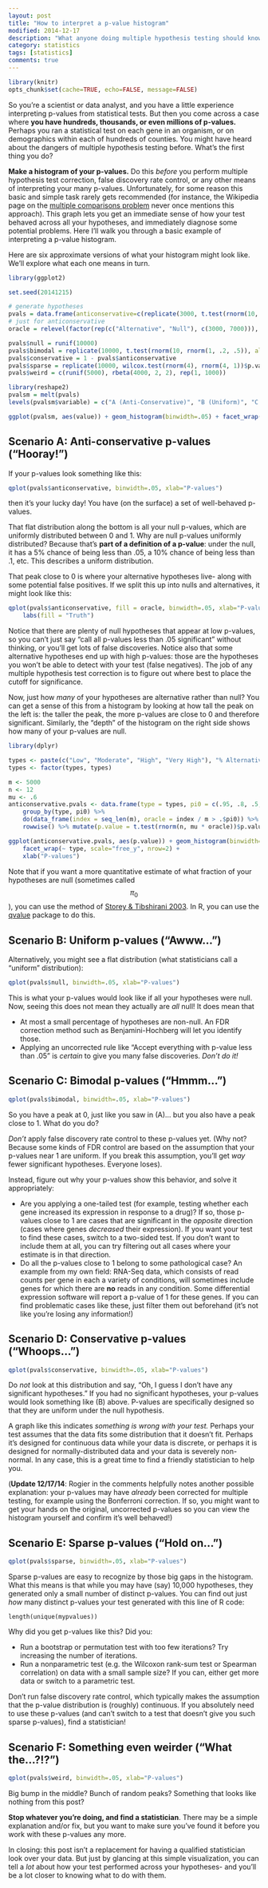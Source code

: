```yaml
---
layout: post
title: "How to interpret a p-value histogram"
modified: 2014-12-17
description: "What anyone doing multiple hypothesis testing should know"
category: statistics
tags: [statistics]
comments: true
---
```


```r
library(knitr)
opts_chunk$set(cache=TRUE, echo=FALSE, message=FALSE)
```

So you're a scientist or data analyst, and you have a little experience interpreting p-values from statistical tests. But then you come across a case where **you have hundreds, thousands, or even millions of p-values.** Perhaps you ran a statistical test on each gene in an organism, or on demographics within each of hundreds of counties. You might have heard about the dangers of multiple hypothesis testing before. What's the first thing you do?

**Make a histogram of your p-values.** Do this *before* you perform multiple hypothesis test correction, false discovery rate control, or any other means of interpreting your many p-values. Unfortunately, for some reason this basic and simple task rarely gets recommended (for instance, the Wikipedia page on the [multiple comparisons problem](http://en.wikipedia.org/wiki/Multiple_comparisons_problem) never once mentions this approach). This graph lets you get an immediate sense of how your test behaved across all your hypotheses, and immediately diagnose some potential problems. Here I'll walk you through a basic example of interpreting a p-value histogram.

Here are six approximate versions of what your histogram might look like. We'll explore what each one means in turn.

```r
library(ggplot2)

set.seed(20141215)

# generate hypotheses
pvals = data.frame(anticonservative=c(replicate(3000, t.test(rnorm(10, .6))$p.value), runif(7000)))
# just for anticonservative
oracle = relevel(factor(rep(c("Alternative", "Null"), c(3000, 7000))), "Null")

pvals$null = runif(10000)
pvals$bimodal = replicate(10000, t.test(rnorm(10, rnorm(1, .2, .5)), alternative="greater")$p.value)
pvals$conservative = 1 - pvals$anticonservative
pvals$sparse = replicate(10000, wilcox.test(rnorm(4), rnorm(4, 1))$p.value)
pvals$weird = c(runif(5000), rbeta(4000, 2, 2), rep(1, 1000))
```

```r
library(reshape2)
pvalsm = melt(pvals)
levels(pvalsm$variable) = c("A (Anti-Conservative)", "B (Uniform)", "C (Bimodal)", "D (Conservative)", "E (Sparse)", "F (Weird)") 

ggplot(pvalsm, aes(value)) + geom_histogram(binwidth=.05) + facet_wrap(~ variable, scale="free_y") + xlab("Your P-Values")
```

Scenario A: Anti-conservative p-values ("Hooray!")
---------------------------------

If your p-values look something like this:

```r
qplot(pvals$anticonservative, binwidth=.05, xlab="P-values")
```

then it's your lucky day! You have (on the surface) a set of well-behaved p-values.

That flat distribution along the bottom is all your null p-values, which are uniformly distributed between 0 and 1. Why are null p-values uniformly distributed? Because that's **part of a definition of a p-value**: under the null, it has a 5% chance of being less than .05, a 10% chance of being less than .1, etc. This describes a uniform distribution.

That peak close to 0 is where your alternative hypotheses live- along with some potential false positives. If we split this up into nulls and alternatives, it might look like this:

```r
qplot(pvals$anticonservative, fill = oracle, binwidth=.05, xlab="P-values") +
    labs(fill = "Truth")
```

Notice that there are plenty of null hypotheses that appear at low p-values, so you can't just say "call all p-values less than .05 significant" without thinking, or you'll get lots of false discoveries. Notice also that some alternative hypotheses end up with high p-values: those are the hypotheses you won't be able to detect with your test (false negatives). The job of any multiple hypothesis test correction is to figure out where best to place the cutoff for significance.

Now, just how *many* of your hypotheses are alternative rather than null? You can get a sense of this from a histogram by looking at how tall the peak on the left is: the taller the peak, the more p-values are close to 0 and therefore significant. Similarly, the "depth" of the histogram on the right side shows how many of your p-values are null.

```r
library(dplyr)

types <- paste(c("Low", "Moderate", "High", "Very High"), "% Alternative")
types <- factor(types, types)

m <- 5000
n <- 12
mu <- .6
anticonservative.pvals <- data.frame(type = types, pi0 = c(.95, .8, .5, .1)) %>%
    group_by(type, pi0) %>%
    do(data_frame(index = seq_len(m), oracle = index / m > .$pi0)) %>%
    rowwise() %>% mutate(p.value = t.test(rnorm(n, mu * oracle))$p.value)

ggplot(anticonservative.pvals, aes(p.value)) + geom_histogram(binwidth=.05) +
    facet_wrap(~ type, scale="free_y", nrow=2) +
    xlab("P-values")
```

Note that if you want a more quantitative estimate of what fraction of your hypotheses are null (sometimes called $$\pi_0$$), you can use the method of [Storey & Tibshirani 2003](http://www.pnas.org/content/100/16/9440.full). In R, you can use the [qvalue](http://www.bioconductor.org/packages/release/bioc/html/qvalue.html) package to do this.

Scenario B: Uniform p-values ("Awww...")
---------------------------------

Alternatively, you might see a flat distribution (what statisticians call a "uniform" distribution):

```r
qplot(pvals$null, binwidth=.05, xlab="P-values")
```

This is what your p-values would look like if all your hypotheses were null. Now, seeing this does not mean they actually are *all* null! It does mean that

* At most a small percentage of hypotheses are non-null. An FDR correction method such as Benjamini-Hochberg will let you identify those.
* Applying an uncorrected rule like "Accept everything with p-value less than .05" is *certain* to give you many false discoveries. *Don't do it!*

Scenario C: Bimodal p-values ("Hmmm...")
---------------------------------

```r
qplot(pvals$bimodal, binwidth=.05, xlab="P-values")
```

So you have a peak at 0, just like you saw in (A)... but you also have a peak close to 1. What do you do?

*Don't* apply false discovery rate control to these p-values yet. (Why not? Because some kinds of FDR control are based on the assumption that your p-values near 1 are uniform. If you break this assumption, you'll get *way* fewer significant hypotheses. Everyone loses).

Instead, figure out why your p-values show this behavior, and solve it appropriately:

 * Are you applying a one-tailed test (for example, testing whether each gene increased its expression in response to a drug)? If so, those p-values close to 1 are cases that are significant in the *opposite* direction (cases where genes *decreased* their expression). If you want your test to find these cases, switch to a two-sided test. If you don't want to include them at all, you can try filtering out all cases where your estimate is in that direction.
 * Do all the p-values close to 1 belong to some pathological case? An example from my own field: RNA-Seq data, which consists of read counts per gene in each a variety of conditions, will sometimes include genes for which there are **no** reads in any condition. Some differential expression software will report a p-value of 1 for these genes. If you can find problematic cases like these, just filter them out beforehand (it's not like you're losing any information!)

Scenario D: Conservative p-values ("Whoops...")
---------------------------------

```r
qplot(pvals$conservative, binwidth=.05, xlab="P-values")
```

Do *not* look at this distribution and say, "Oh, I guess I don't have any significant hypotheses." If you had no significant hypotheses, your p-values would look something like (B) above. P-values are specifically designed so that they are uniform under the null hypothesis.

A graph like this indicates *something is wrong with your test.* Perhaps your test assumes that the data fits some distribution that it doesn't fit. Perhaps it's designed for continuous data while your data is discrete, or perhaps it is designed for normally-distributed data and your data is severely non-normal. In any case, this is a great time to find a friendly statistician to help you.

(**Update 12/17/14**: Rogier in the comments helpfully notes another possible explanation: your p-values may have *already* been corrected for multiple testing, for example using the Bonferroni correction. If so, you might want to get your hands on the original, uncorrected p-values so you can view the histogram yourself and confirm it's well behaved!)

Scenario E: Sparse p-values ("Hold on...")
---------------------------------

```r
qplot(pvals$sparse, binwidth=.05, xlab="P-values")
```

Sparse p-values are easy to recognize by those big gaps in the histogram. What this means is that while you may have (say) 10,000 hypotheses, they generated only a small number of distinct p-values. You can find out just *how* many distinct p-values your test generated with this line of R code:

```
length(unique(mypvalues))
```

Why did you get p-values like this? Did you:

 * Run a bootstrap or permutation test with too few iterations? Try increasing the number of iterations.
 * Run a nonparametric test (e.g. the Wilcoxon rank-sum test or Spearman correlation) on data with a small sample size? If you can, either get more data or switch to a parametric test.

Don't run false discovery rate control, which typically makes the assumption that the p-value distribution is (roughly) continuous. If you absolutely need to use these p-values (and can't switch to a test that doesn't give you such sparse p-values), find a statistician!

Scenario F: Something even weirder ("What the...?!?")
---------------------------------

```r
qplot(pvals$weird, binwidth=.05, xlab="P-values")
```

Big bump in the middle? Bunch of random peaks? Something that looks like nothing from this post?

**Stop whatever you're doing, and find a statistician**. There may be a simple explanation and/or fix, but you want to make sure you've found it before you work with these p-values any more.

In closing: this post isn't a replacement for having a qualified statistician look over your data. But just by glancing at this simple visualization, you can tell a *lot* about how your test performed across your hypotheses- and you'll be a lot closer to knowing what to do with them.
